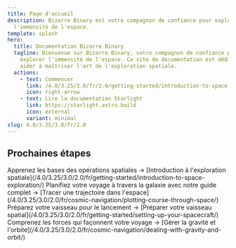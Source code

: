 ```yaml
---
title: Page d'accueil
description: Bizarre Binary est votre compagnon de confiance pour explorer
  l'immensité de l'espace.
template: splash
hero:
  title: Documentation Bizarre Binary
  tagline: Bienvenue sur Bizarre Binary, votre compagnon de confiance pour
    explorer l'immensité de l'espace. Ce site de documentation est dédié à vous
    aider à maîtriser l'art de l'exploration spatiale.
  actions:
    - text: Commencer
      link: /4.0/3.25/3.0/fr/2.0/getting-started/introduction-to-space-exploration/
      icon: right-arrow
    - text: Lire la documentation Starlight
      link: https://starlight.astro.build
      icon: external
      variant: minimal
slug: 4.0/3.25/3.0/fr/2.0
---
```



## Prochaines étapes

<CardGrid stagger>
  <Card title="Lancez-vous en orbite" icon="rocket">
    Apprenez les bases des opérations spatiales → [Introduction à l'exploration spatiale](/4.0/3.25/3.0/2.0/fr/getting-started/introduction-to-space-exploration/)
  </Card>

  <Card title="Tracez votre route" icon="open-book">
    Planifiez votre voyage à travers la galaxie avec notre guide complet → [Tracer une trajectoire dans l'espace](/4.0/3.25/3.0/2.0/fr/cosmic-navigation/plotting-course-through-space/)
  </Card>

  <Card title="Préparer votre vaisseau spatial" icon="setting">
    Préparez votre vaisseau pour le lancement → [Préparer votre vaisseau spatial](/4.0/3.25/3.0/2.0/fr/getting-started/setting-up-your-spacecraft/)
  </Card>

  <Card title="Maîtriser la gravité et l'orbite" icon="star">
    Comprenez les forces qui façonnent votre voyage → [Gérer la gravité et l'orbite](/4.0/3.25/3.0/2.0/fr/cosmic-navigation/dealing-with-gravity-and-orbit/)
  </Card>
</CardGrid>

